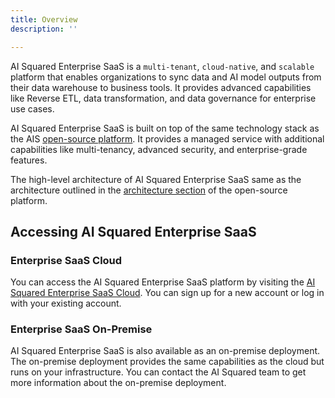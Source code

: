 ```yaml
---
title: Overview
description: ''

---
```


AI Squared Enterprise SaaS is a `multi-tenant`, `cloud-native`, and `scalable` platform that enables organizations to sync data and AI model outputs from their data warehouse to business tools. It provides advanced capabilities like Reverse ETL, data transformation, and data governance for enterprise use cases.

AI Squared Enterprise SaaS is built on top of the same technology stack as the AIS [open-source platform](https://docs.squared.ai/open-source/introduction). It provides a managed service with additional capabilities like multi-tenancy, advanced security, and enterprise-grade features.

<Tip>The high-level architecture of AI Squared Enterprise SaaS same as the architecture outlined in the [architecture section](https://docs.squared.ai/open-source/guides/architecture/introduction) of the open-source platform.</Tip>


## Accessing AI Squared Enterprise SaaS

### Enterprise SaaS Cloud

You can access the AI Squared Enterprise SaaS platform by visiting the [AI Squared Enterprise SaaS Cloud](https://cloud.squared.ai). You can sign up for a new account or log in with your existing account.

### Enterprise SaaS On-Premise

AI Squared Enterprise SaaS is also available as an on-premise deployment. The on-premise deployment provides the same capabilities as the cloud but runs on your infrastructure. You can contact the AI Squared team to get more information about the on-premise deployment.


